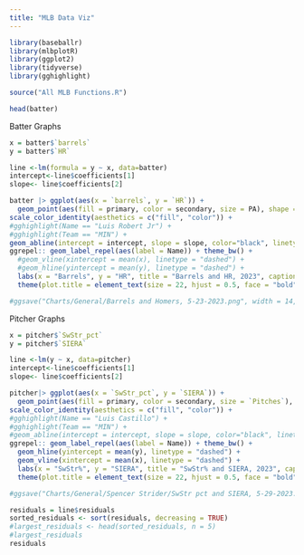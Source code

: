 ```yaml
---
title: "MLB Data Viz"
---
```


```r
library(baseballr)
library(mlbplotR)
library(ggplot2)
library(tidyverse)
library(gghighlight)
```


```r
source("All MLB Functions.R")
```
```r
head(batter)
```

Batter Graphs
```r
x = batter$`barrels`
y = batter$`HR`

line <-lm(formula = y ~ x, data=batter)   
intercept<-line$coefficients[1]
slope<- line$coefficients[2]

batter |> ggplot(aes(x = `barrels`, y = `HR`)) +
  geom_point(aes(fill = primary, color = secondary, size = PA), shape = 21, alpha = 0.9) +
scale_color_identity(aesthetics = c("fill", "color")) +
#gghighlight(Name == "Luis Robert Jr") +
#gghighlight(Team == "MIN") +
geom_abline(intercept = intercept, slope = slope, color="black", linetype="dashed", size=.5) +  
ggrepel:: geom_label_repel(aes(label = Name)) + theme_bw() +
  #geom_vline(xintercept = mean(x), linetype = "dashed") + 
  #geom_hline(yintercept = mean(y), linetype = "dashed") + 
  labs(x = "Barrels", y = "HR", title = "Barrels and HR, 2023", caption = "Data: FanGraphs, Baseball Savant | @Cam_Kaplinger") + scale_x_continuous(breaks = scales::pretty_breaks(n = 8)) + scale_y_continuous(breaks = scales::pretty_breaks(n = 8)) +
  theme(plot.title = element_text(size = 22, hjust = 0.5, face = "bold"), plot.subtitle = element_text(size = 16, hjust = 0.5))

#ggsave("Charts/General/Barrels and Homers, 5-23-2023.png", width = 14, height = 10, dpi = "retina")
```



Pitcher Graphs
```r
x = pitcher$`SwStr_pct`
y = pitcher$`SIERA`

line <-lm(y ~ x, data=pitcher)   
intercept<-line$coefficients[1]
slope<- line$coefficients[2]

pitcher|> ggplot(aes(x = `SwStr_pct`, y = `SIERA`)) +
  geom_point(aes(fill = primary, color = secondary, size = `Pitches`), shape = 21, alpha = 0.9) + 
scale_color_identity(aesthetics = c("fill", "color")) +
#gghighlight(Name == "Luis Castillo") +
#gghighlight(Team == "MIN") +
#geom_abline(intercept = intercept, slope = slope, color="black", linetype="dashed", size=.5) + 
ggrepel:: geom_label_repel(aes(label = Name)) + theme_bw() + 
  geom_hline(yintercept = mean(y), linetype = "dashed") + 
  geom_vline(xintercept = mean(x), linetype = "dashed") + 
  labs(x = "SwStr%", y = "SIERA", title = "SwStr% and SIERA, 2023", caption = "Data: FanGraphs | @Cam_Kaplinger") + scale_x_continuous(breaks = scales::pretty_breaks(n = 8)) + scale_y_continuous(breaks = scales::pretty_breaks(n = 8)) +
  theme(plot.title = element_text(size = 22, hjust = 0.5, face = "bold"), plot.subtitle = element_text(size = 16, hjust = 0.5))

#ggsave("Charts/General/Spencer Strider/SwStr pct and SIERA, 5-29-2023.png", width = 14, height = 10, dpi = "retina")
```


```r
residuals = line$residuals
sorted_residuals <- sort(residuals, decreasing = TRUE)
#largest_residuals <- head(sorted_residuals, n = 5)
#largest_residuals
residuals
```


